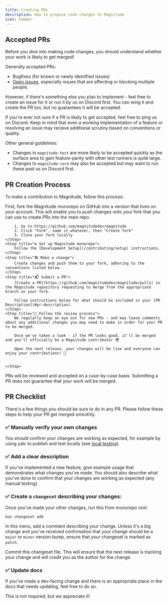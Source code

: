```yaml
---
title: Creating PRs
description: How to propose code changes to Magnitude
icon: hammer
---
```


## Accepted PRs

Before you dive into making code changes, you should understand whether your work is likely to get merged!

Generally accepted PRs:
- Bugfixes (for known or newly identified issues)
- [Open issues](https://github.com/magnitudedev/magnitude/issues), especially issues that are affecting or blocking multiple people.

However, if there's something else you plan to implement - feel free to create an issue for it or run it by us on Discord first. You can wing it and create the PR too, but no guarantees it will be accepted.

<Info> If you're ever not sure if a PR is likely to get accepted, feel free to ping us on Discord. Keep in mind that even a working implementation of a feature or resolving an issue may recieve additional scrutiny based on conventions or quality. </Info>

Other general guidelines:
- Changes in `magnitude-test` are more likely to be accepted quickly as the surface area to gain feature-parity with other test runners is quite large.
- Changes to `magnitude-core` may also be accepted but may want to run these past us on Discord first.


## PR Creation Process

To make a contribution to Magnitude, follow this process:

<Steps>
    <Step title="🍴 Create a fork for your PR">
        First, fork the Magnitude monorepo on GitHub into a version that lives on your account. This will enable you to push changes onto your fork that you can use to create PRs into the main repo.
        
        1. Go to https://github.com/magnitudedev/magnitude
        2. Click "Fork", name it whatever, then "Create fork"
        3. Clone your fork locally
    </Step>
    <Step title="⚙️ Set up Magnitude monorepo">
        Follow the [Development Setup](/contributing/setup) instructions.
    </Step>
    <Step title="🛠️ Make a change">
        Create changes and push them to your fork, adhering to the conventions listed below.
    </Step>
    <Step title="📬 Submit a PR">
        [Create a PR](https://github.com/magnitudedev/magnitude/pulls) in the Magnitude repository requesting to merge from the appropriate branch on your fork.

        Follow instructions below for what should be included in your [PR Description](#pr-description).
    </Step>
    <Step title="📝 Follow the review process">
        We regularly keep an eye out for new PRs - and may leave comments about any additional changes you may need to make in order for your PR to be merged.

        Once we've taken a look - if the PR looks good, it'll be merged and you'll officially be a Magnitude contributor 😎

        Upon the next release, your changes will be live and everyone can enjoy your contributions! 🎉

        
    </Step>
</Steps>

<Info>PRs will be reviewed and accepted on a case-by-case basis. Submitting a PR does not guarantee that your work will be merged.</Info>

## PR Checklist

There's a few things you should be sure to do in any PR. Please follow these steps to help your PR get merged smoothly.

### ✅ Manually verify your own changes
You should confirm your changes are working as expected, for example by using yalc to publish and test locally (see [local testing](/contributing/setup#local-testing)).

### ✅ Add a clear description
If you've implemented a new feature, give example usage that demonstrates what changes you've made. You should also describe what you've done to confirm that your changes are working as expected (any manual testing).

### ✅ Create a `changeset` describing your changes:

Once you've made your other changes, run this from monorepo root:
```
bun changeset add
```
In this menu, add a comment describing your change. Unless it's a big change and you've received confirmation that your change should be a `major` or `minor` version bump, ensure that your changeset is marked as `patch`.

Commit this changeset file. This will ensure that the next release is tracking your change and will credit you as the author for the change.

### ✅ Update docs

If you've made a dev-facing change and there is an appropriate place in the docs that needs updating, feel free to do so.

This is not required, but we appreciate it!
